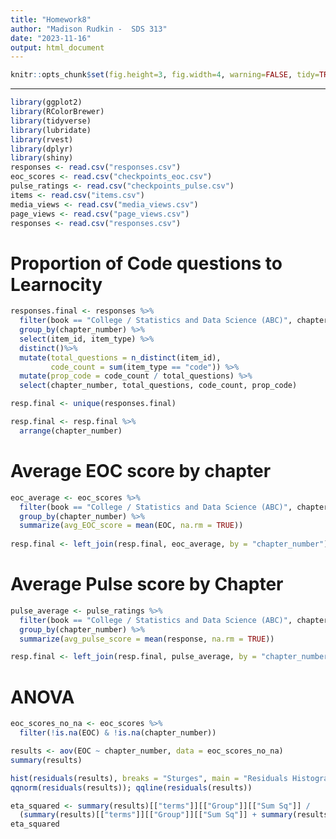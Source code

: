 ```yaml
---
title: "Homework8"
author: "Madison Rudkin -  SDS 313"
date: "2023-11-16"
output: html_document
---
```


```r
knitr::opts_chunk$set(fig.height=3, fig.width=4, warning=FALSE, tidy=TRUE, tidy.opts=list(width.cutoff=60))
```

------------------------------------------------------------------------

```r
library(ggplot2)
library(RColorBrewer)
library(tidyverse)
library(lubridate)
library(rvest)
library(dplyr)
library(shiny)
responses <- read.csv("responses.csv")
eoc_scores <- read.csv("checkpoints_eoc.csv")
pulse_ratings <- read.csv("checkpoints_pulse.csv")
items <- read.csv("items.csv")
media_views <- read.csv("media_views.csv")
page_views <- read.csv("page_views.csv")
responses <- read.csv("responses.csv")
```

# Proportion of Code questions to Learnocity
```r
responses.final <- responses %>%
  filter(book == "College / Statistics and Data Science (ABC)", chapter_number <= 12, student_id == "fb7c9a8b-7b0c-4907-90c1-3a6e5230b486") %>%
  group_by(chapter_number) %>%
  select(item_id, item_type) %>%
  distinct()%>%
  mutate(total_questions = n_distinct(item_id),
         code_count = sum(item_type == "code")) %>%
  mutate(prop_code = code_count / total_questions) %>%
  select(chapter_number, total_questions, code_count, prop_code)

resp.final <- unique(responses.final)

resp.final <- resp.final %>%
  arrange(chapter_number)
```

# Average EOC score by chapter
```r
eoc_average <- eoc_scores %>%
  filter(book == "College / Statistics and Data Science (ABC)", chapter_number <= 12) %>%
  group_by(chapter_number) %>%
  summarize(avg_EOC_score = mean(EOC, na.rm = TRUE))
  
resp.final <- left_join(resp.final, eoc_average, by = "chapter_number")
```

# Average Pulse score by Chapter
```r
pulse_average <- pulse_ratings %>%
  filter(book == "College / Statistics and Data Science (ABC)", chapter_number <= 12) %>%
  group_by(chapter_number) %>%
  summarize(avg_pulse_score = mean(response, na.rm = TRUE))

resp.final <- left_join(resp.final, pulse_average, by = "chapter_number")
```

# ANOVA
```r
eoc_scores_no_na <- eoc_scores %>%
  filter(!is.na(EOC) & !is.na(chapter_number))

results <- aov(EOC ~ chapter_number, data = eoc_scores_no_na)
summary(results)

hist(residuals(results), breaks = "Sturges", main = "Residuals Histogram")
qqnorm(residuals(results)); qqline(residuals(results))

eta_squared <- summary(results)[["terms"]][["Group"]][["Sum Sq"]] /
  (summary(results)[["terms"]][["Group"]][["Sum Sq"]] + summary(results)[["terms"]][["Residuals"]][["Sum Sq"]])
eta_squared

```
